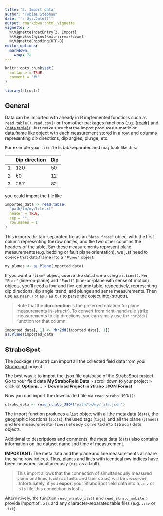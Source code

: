 ```yaml
---
title: "2. Import data"
author: "Tobias Stephan"
date: "`r Sys.Date()`"
output: rmarkdown::html_vignette
vignette: >
  %\VignetteIndexEntry{2. Import}
  %\VignetteEngine{knitr::rmarkdown}
  %\VignetteEncoding{UTF-8}
editor_options: 
  markdown: 
    wrap: 72
---
```


```r
knitr::opts_chunk$set(
  collapse = TRUE,
  comment = "#>"
)
```

```r
library(structr)
```

## General

Data can be imported with already in R implemented functions such as
`read.table()`, `read.csv()` or from other packages
functions (e.g. [{readr}](https://readr.tidyverse.org/) and
[{data.table}](https://cran.r-project.org/web/packages/data.table/index.html)). 
Just make sure that the import produces a matrix or
data.frame like object with each measurement stored in a row, and
columns representing dip directions, dip angles, plunge, etc.

For example your `.txt` file is tab-separated and may look like this:

|     | Dip direction | Dip |
|-----|---------------|-----|
| 1   | 120           | 50  |
| 2   | 60            | 12  |
| 3   | 287           | 82  |

you could import the file like

```r
imported_data <- read.table(
  "path/to/my/file.xt",
  header = TRUE,
  sep = "",
  row.names = 1
)
```

This imports the tab-separated file as an `"data.frame"` object with the
first column representing the row names, and the two other columns the
headers of the table. Say these measurements represent plane
measurements (e.g. bedding or fault plane orientation), we just need to
coerce that data.frame into a `"Plane"` object:

```r
my_planes <- as.Plane(imported_data)
```

If you want a `"Line"` object, coerce the data.frame using `as.Line()`.
For `"Pair"` (line-on-plane) and `"Fault"` (line-on-plane with sense of
motion) objects, you'll need a four and five-column table, respectively,
representing dip directions, dip angle, trend, and plunge and sense
measurements. Then use `as.Pair()` or `as.Fault()` to parse the object
into {structr}.

> Note that the **dip direction** is the preferred notation for plane
> measurements in {structr}. To convert from right-hand-rule strike
> measurements to dip directions, you can simply use the `rhr2dd()`
> function for that column:

```r
imported_data[, 1] <- rhr2dd(imported_data[, 1])
as.Plane(imported_data)
```

## StraboSpot

The package {structr} can import all the collected field data from your
[Strabospot](https://strabospot.org) project.

The best way is to import the .json file database of the StraboSpot
project. Go to your field data **My StraboField Data** \> scroll down to
your project \> click on **Options...** \> **Download Project in Strabo
JSON Format**

Now you can import the downloaded file via `read_strabo_JSON()`:

```r
strabo_data <- read_strabo_JSON("path/to/my/file.json")
```

The import function produces a `list` object with all the meta data
(`data`), the geographic locations (`spots`), the used tags (`tags`),
and all the plane (`planes`) and line measurements (`lines`) already
converted into {structr} data objects.

Additional to descriptions and comments, the meta data (`data`) also
contains information on the dataset name and time of measurement.

**IMPORTANT**: The meta data and the plane and line measurements all
share the same row indices. Thus, planes and lines with identical row
indices have been measured simultaneously (e.g. as a fault).

> This import allows that the connection of simultaneously measured
> plane and lines (such as faults and their striae) will be preserved.
> Unfortunately, if you **export** your StraboSpot field data into a
> `.csv` or `.xls` file, this connection is lost...

Alternatively, the function `read_strabo_xls()` and
`read_strabo_mobile()` provide import of `.xls` and any
character-separated table files (e.g. `.csv` or `.txt`).
